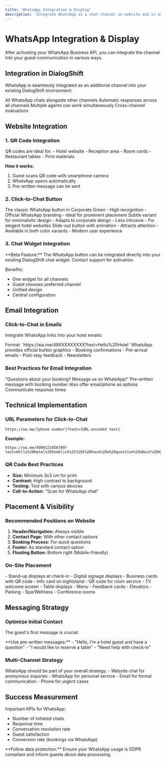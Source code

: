 ```yaml
---
title: 'WhatsApp Integration & Display'
description: 'Integrate WhatsApp as a chat channel on website and in emails'
---
```


# WhatsApp Integration & Display

After activating your WhatsApp Business API, you can integrate the channel into your guest communication in various ways.

## Integration in DialogShift

WhatsApp is seamlessly integrated as an additional channel into your existing DialogShift environment:

<CardGroup cols={2}>
  <Card title="Unified Inbox" icon="inbox">
    All WhatsApp chats alongside other channels
  </Card>
  <Card title="Chatbot Integration" icon="robot">
    Automatic responses across all channels
  </Card>
  <Card title="Team Collaboration" icon="users">
    Multiple agents can work simultaneously
  </Card>
  <Card title="Analytics" icon="chart-bar">
    Cross-channel evaluations
  </Card>
</CardGroup>

## Website Integration

### 1. QR Code Integration

<Info>
QR codes are ideal for:
- Hotel website
- Reception area
- Room cards
- Restaurant tables
- Print materials
</Info>

**How it works:**
1. Guest scans QR code with smartphone camera
2. WhatsApp opens automatically
3. Pre-written message can be sent

### 2. Click-to-Chat Button

<Tabs>
  <Tab title="Standard Green">
    The classic WhatsApp button in Corporate Green
    - High recognition
    - Official WhatsApp branding
    - Ideal for prominent placement
  </Tab>
  
  <Tab title="Black/White">
    Subtle variant for minimalistic design
    - Adapts to corporate design
    - Less intrusive
    - For elegant hotel websites
  </Tab>
  
  <Tab title="Animated">
    Slide-out button with animation
    - Attracts attention
    - Available in both color variants
    - Modern user experience
  </Tab>
</Tabs>

### 3. Chat Widget Integration

<Note>
**Beta Feature:** The WhatsApp button can be integrated directly into your existing DialogShift chat widget. Contact support for activation.
</Note>

Benefits:
- One widget for all channels
- Guest chooses preferred channel
- Unified design
- Central configuration

## Email Integration

### Click-to-Chat in Emails

Integrate WhatsApp links into your hotel emails:

<Steps>
  <Step title="Generate link">
    Format: `https://wa.me/49XXXXXXXXX?text=Hello%20Hotel`
  </Step>
  <Step title="Create button">
    WhatsApp provides official button graphics
  </Step>
  <Step title="Embed in emails">
    - Booking confirmations
    - Pre-arrival emails  
    - Post-stay feedback
    - Newsletters
  </Step>
</Steps>

### Best Practices for Email Integration

<CardGroup cols={2}>
  <Card title="Clear Call-to-Action" icon="hand-pointer">
    "Questions about your booking? Message us on WhatsApp!"
  </Card>
  <Card title="Provide Context" icon="message">
    Pre-written message with booking number
  </Card>
  <Card title="Offer Alternatives" icon="envelope">
    Also offer email/phone as options
  </Card>
  <Card title="Set Expectations" icon="clock">
    Communicate response times
  </Card>
</CardGroup>

## Technical Implementation

### URL Parameters for Click-to-Chat

```
https://wa.me/[phone number]?text=[URL-encoded text]
```

**Example:**
```
https://wa.me/4989123456789?text=Hello%20Hotel%20Seeblick%2C%20I%20have%20a%20question%20about%20my%20booking%20%23123456
```

### QR Code Best Practices

- **Size:** Minimum 3x3 cm for print
- **Contrast:** High contrast to background
- **Testing:** Test with various devices
- **Call-to-Action:** "Scan for WhatsApp chat"

## Placement & Visibility

### Recommended Positions on Website

1. **Header/Navigation:** Always visible
2. **Contact Page:** With other contact options
3. **Booking Process:** For quick questions
4. **Footer:** As standard contact option
5. **Floating Button:** Bottom right (Mobile-friendly)

### On-Site Placement

<AccordionGroup>
  <Accordion title="Reception">
    - Stand-up displays at check-in
    - Digital signage displays
    - Business cards with QR code
  </Accordion>
  
  <Accordion title="Hotel Rooms">
    - Info card on nightstand
    - QR code for room service
    - TV welcome screen
  </Accordion>
  
  <Accordion title="Restaurant/Bar">
    - Table displays
    - Menu
    - Feedback cards
  </Accordion>
  
  <Accordion title="Other Areas">
    - Elevators
    - Parking
    - Spa/Wellness
    - Conference rooms
  </Accordion>
</AccordionGroup>

## Messaging Strategy

### Optimize Initial Contact

The guest's first message is crucial:

<Tip>
**Use pre-written messages:**
- "Hello, I'm a hotel guest and have a question"
- "I would like to reserve a table"
- "Need help with check-in"
</Tip>

### Multi-Channel Strategy

<Info>
WhatsApp should be part of your overall strategy:
- Website chat for anonymous inquiries
- WhatsApp for personal service
- Email for formal communication
- Phone for urgent cases
</Info>

## Success Measurement

Important KPIs for WhatsApp:
- Number of initiated chats
- Response time
- Conversation resolution rate
- Guest satisfaction
- Conversion rate (bookings via WhatsApp)

<Warning>
**Follow data protection:** Ensure your WhatsApp usage is GDPR compliant and inform guests about data processing.
</Warning> 